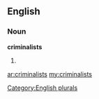 ==English==

===Noun===
'''criminalists'''

# {{plural of|[[criminalist]]}}

[[Category:English plurals]]

[[ar:criminalists]]
[[my:criminalists]]